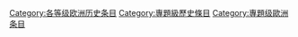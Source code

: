 {{catmore1|[[WikiProject:欧洲历史|WikiProject:欧洲历史]]}}
{{Articles by Quality|topic=欧洲历史|project=欧洲历史|format=TOC}}
{{empty category}}

[[Category:各等级欧洲历史条目|Category:各等级欧洲历史条目]]
[[Category:專題級歷史條目|Category:專題級歷史條目]]
[[Category:專題级歐洲条目|Category:專題级歐洲条目]]